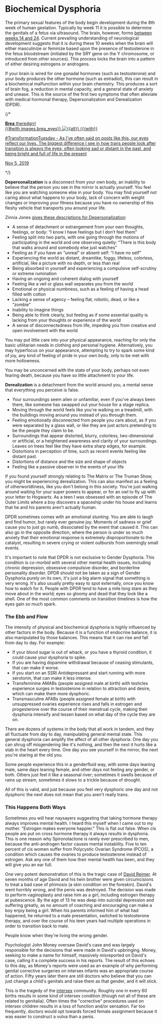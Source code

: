 
<PageMeta
  title="How Gender Dysphoria Manifests: Biochemical Dysphoria"
  linkTitle="Biochemical Dysphoria"
  description="The very real and biological factors of Gender Dysphoria that cause mental disturbance."
/>

<Disclaimer />

# Biochemical Dysphoria

The primary sexual features of the body begin development during the 8th week of human gestation. Typically by week 11 it is possible to determine the genitals of a fetus via ultrasound. The brain, however, forms [between weeks 14 and 24](https://www.ncbi.nlm.nih.gov/pmc/articles/PMC2989000/#Sec5title). Current prevailing understanding of neurological development suggests that it is during these 10 weeks when the brain will either masculinize or feminize based upon the presence of testosterone in the fetus bloodstream (initiated by the SRY gene on the Y chromosome, or introduced from other sources). This process locks the brain into a pattern of either desiring estrogens or androgens.

If your brain is wired for one gonadal hormones (such as testosterone) and your body produces the other hormone (such as estradiol), this can result in a biochemical malfunction within your brain chemistry. This produces a sort of brain fog, a reduction in mental capacity, and a general state of anxiety and unease. This is the source of the first two symptoms that often alleviate with medical hormonal therapy, Depersonalization and Derealization (DPDR).

{/*
<div class="gutter">
<a class="card ig-card" href="https://www.instagram.com/p/B4fwhWAH2F-/">
  <div class="ig-header">
    <div class="ig-avatar" style="background-image: url({{images.theredgrrl.sizes.0.url}});"></div>
    <div class="ig-name">
      <strong>Brea</strong>
      <span>theredgrrl</span>
    </div>
  </div>
  {{#with images.brea_eyes}}
  <img
    src="{{rev sizes.0.url}}"
    alt="{{alt}}"
    srcset="{{#join sizes}}{{rev url}} {{width}}w{{/join}}"
    sizes="{{#if srcSizes}}{{srcSizes}}{{else}}(max-width: 576px) 100vw, 576px{{/if}}"
    class="ig-image"
  >
  {{/with}}
  <p class="ig-caption">
    #TransformationTuesday - As I’ve often said on posts like this, our eyes reflect our lives. The biggest difference I see in how trans people look after transition is always the eyes; often looking sad or distant in the past, and being bright and full of life in the present
  </p>
  <p class="ig-footer">
    <time datetime="2019-11-05T19:54:45+00:00">Nov 5, 2019</time>
  </p>
</a>
</div>
*/}

**Depersonalization** is a disconnect from your own body, an inability to believe that the person you see in the mirror is actually yourself. You feel like you are watching someone else in your body. You may find yourself not caring about what happens to your body, lack of concern with weight changes or improving your fitness because you have no ownership of this fleshy vehicle that transports you around your life.

Zinnia Jones [gives these descriptions for Depersonalization](https://web.archive.org/web/20190406141617/https://genderanalysis.net/2017/06/depersonalization-in-gender-dysphoria-widespread-and-widely-unrecognized/):

- A sense of detachment or estrangement from your own thoughts, feelings, or body: “I know I have feelings but I don’t feel them”
- Feeling split into two parts, with one going through the motions of participating in the world and one observing quietly: “There is this body that walks around and somebody else just watches”
- Feeling as if you have an “unreal” or absent self: “I have no self”
- Experiencing the world as distant, dreamlike, foggy, lifeless, colorless, artificial, like a picture with no depth, or less than real
- Being absorbed in yourself and experiencing a compulsive self-scrutiny or extreme rumination
- Having an ongoing and coherent dialog with yourself
- Feeling like a veil or glass wall separates you from the world
- Emotional or physical numbness, such as a feeling of having a head filled with cotton
- Lacking a sense of agency – feeling flat, robotic, dead, or like a “zombie”
- Inability to imagine things
- Being able to think clearly, but feeling as if some essential quality is lacking from your thoughts or experience of the world
- A sense of disconnectedness from life, impeding you from creative and open involvement with the world

You may put little care into your physical appearance, reaching for only the basic utilitarian needs in clothing and personal hygiene. Alternatively, you may hyperfocus on your appearance, attempting to try to spark some kind of joy, any kind of feeling of pride in your own body, only to be met with more hollowness.

You may be unconcerned with the state of your body, perhaps not even fearing death, because you have so little attachment to your life.

<Gutter>
  <Tweet unified>
    <Tweet id="1215716438972993536" />
    <Tweet id="1215736608055537670" />
    <Tweet id="1215738145473474560" />
    <Tweet id="1215740224325783553" />
  </Tweet>
</Gutter>

**Derealization** is a detachment from the world around you, a mental sense that everything you perceive is false.

- Your surroundings seem alien or unfamiliar, even if you've always been there, like someone has swapped out your house for a stage replica.
- Moving through the world feels like you're walking on a treadmill, with the buildings moving around you instead of you through them.
- Feeling emotionally disconnected from people you care about, as if you were separated by a glass wall, or like they are just actors pretending to be the people they claim to be.
- Surroundings that appear distorted, blurry, colorless, two-dimensional or artificial, or a heightened awareness and clarity of your surroundings. Leaves on trees feel like they have extra sharp edges, for example.
- Distortions in perception of time, such as recent events feeling like distant past.
- Distortions of distance and the size and shape of objects
- Feeling like a passive observer in the events of your life

If you found yourself strongly relating to The Matrix or The Truman Show, you might be experiencing derealization. This can also manifest as a feeling of otherworldliness, like you don't belong in this society. You're just walking around waiting for your super powers to appear, or for an owl to fly up with your letter to Hogwarts. As a teen I was obsessed with an episode of The Outer Limits where a boy discovers a spaceship under his house and learns that he and his parents aren't actually human.

DPDR sometimes comes with an emotional stunting. You are able to laugh and find humor, but rarely ever genuine joy. Moments of sadness or grief cause you to just go numb, dissociated by the event that caused it. This can also go in the opposite direction, where the person is under so much anxiety that their emotional response is extremely disproportionate to the catalyst, resulting in severe crying or violent outbursts from seemingly small events.

It's important to note that DPDR is not exclusive to Gender Dysphoria. This condition is co-morbid with several other mental health issues, including chronic depression, obsessive compulsive disorder, and borderline personality disorder. DPDR should not be taken as a sign of Gender Dysphoria purely on its own, it's just a big alarm signal that something is very wrong. It's also usually pretty easy to spot externally, once you know how to watch for it. People with DPDR tend to have a mile long stare as they move about in the world; eyes so gloomy and dead that they look like a shell. One of the most common comments on transition timelines is how the eyes gain so much spark.

### The Ebb and Flow

The intensity of physical and biochemical dysphoria is highly influenced by other factors in the body. Because it is a function of endocrine balance, it is also manipulated by those balances. This means that it can rise and fall from day to day. For example:

- If your blood sugar is out of whack, or you have a thyroid condition, it could cause your dysphoria to spike.
- If you are having dopamine withdrawal because of ceasing stimulants, that can make it worse.
- If you start on an SSRI Antidepressant and start running with more serotonin, that can make it less intense.
- Transfeminine AMABs (people assigned male at birth) with testicles experience surges in testosterone in relation to attraction and desire, which can make them more dysphoric.
- Transmasculine AFABs (people assigned female at birth) with unsuppressed ovaries experience rises and falls in estrogen and progesterone over the course of their menstrual cycle, making their dysphoria intensify and lessen based on what day of the cycle they are on.

There are dozens of systems in the body that all work in tandem, and they all fluctuate from day to day, manipulating general mental state. This general dysphoria can amplify the affect of all other dysphoria. One day you can shrug off misgendering like it's nothing, and then the next it hurts like a stab in the heart every time. One day you see yourself in the mirror, the next you're staring at the old you.

Some people experience this in a genderfluid way, with some days leaning male, same days leaning female, and other days not feeling any gender, or both. Others just feel it like a seasonal river; sometimes it swells because of rains up stream, sometimes it slows to a trickle because of drought.

All of this is valid, and just because you feel very dysphoric one day and not dysphoric the next does not mean that you aren't really trans.

### This Happens Both Ways

<Gutter>
  <Tweet unified>
    <Tweet id="1222738910821978113" />
    <Tweet id="1222739427312750594" />
    <Tweet id="1222740261178105856" />
    <Tweet id="1222742135067303937" />
    <Tweet id="1222743360034758656" />
    <Tweet id="1222743749920464896" />
  </Tweet>
</Gutter>

Sometimes you will hear naysayers suggesting that taking hormone therapy always improves mental health. I heard this myself when I came out to my mother. "Estrogen makes everyone happier." This is flat out false. When cis people are put on cross hormone therapy it always results in dysphoria. This is one reason why Spironolactone is rarely ever prescribed to men, because the anti-androgen factor causes mental instability. Five to ten percent of cis women suffer from Polycystic Ovarian Syndrome (PCOS), a condition which causes the ovaries to produce testosterone instead of estrogen. Ask any one of them how their mental health has been, and they will give you an ear full.

One very potent demonstration of this is the tragic case of [David Reimer](https://en.wikipedia.org/wiki/David_Reimer). At seven months of age David and his twin brother were given circumcisions to treat a bad case of phimosis (a skin condition on the foreskin). David's went horribly wrong, and the penis was destroyed. The decision was made to perform vaginoplasty and raise him as a girl, including estrogen therapy at pubescence. By the age of 13 he was deep into suicidal depression and suffering greatly, as no amount of coaching and encouraging can make a boy enjoy being a girl. When his parents informed him of what had happened, he returned to a male presentation, switched to testosterone therapy, and over the course of his teen years had multiple operations in order to transition back to male.

People know when they're living the wrong gender.

Psychologist John Money oversaw David's case and was largely responsible for the decisions that were made in David's upbringing. Money, seeking to make a name for himself, massively misreported on David's case, calling it a complete success in his reports. The result of this echoes to this day, as Money's reports were used as an example of why performing genital corrective surgeries on intersex infants was an appropriate course of action. Fifty years later there are still doctors who believe that you can just change a child's genitals and raise them as that gender, and it will stick.

This is the tragedy of the [intersex](https://en.wikipedia.org/wiki/Intersex) community. Roughly one in every 60 births results in some kind of intersex condition (though not all of these are related to genitalia). Often times the "corrective" procedures used on intersex children results in a loss of function and/or sensation. Far too frequently, doctors would opt towards forced female assignment because it was easier to construct a vulva than a penis.
